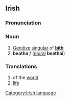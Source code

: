 ==Irish==
===Pronunciation===
{{IPA|[&#712;b&#690;ah&#601;]}}

===Noun===
# [[Genitive]] [[singular]] of '''[[bith]]'''
# '''beatha''' ''f'' ([[plural]] '''beathaí''')

===Translations===
# of the [[world]]
# [[life]]

[[Category:Irish language]]